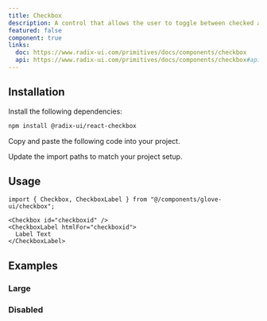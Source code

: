 ```yaml
---
title: Checkbox
description: A control that allows the user to toggle between checked and not checked
featured: false
component: true
links:
  doc: https://www.radix-ui.com/primitives/docs/components/checkbox
  api: https://www.radix-ui.com/primitives/docs/components/checkbox#api-reference
---
```


<ComponentPreview name="checkbox-demo" />

## Installation

<Steps>

<Step>Install the following dependencies:</Step>

```bash
npm install @radix-ui/react-checkbox
```

<Step>Copy and paste the following code into your project.</Step>

<FileCodeBlock fileName="registry/default/glove-ui/checkbox.tsx" />

<Step>Update the import paths to match your project setup.</Step>

</Steps>

## Usage

```tsx
import { Checkbox, CheckboxLabel } from "@/components/glove-ui/checkbox";
```

```tsx
<Checkbox id="checkboxid" />
<CheckboxLabel htmlFor="checkboxid">
  Label Text
</CheckboxLabel>
```

## Examples

### Large

<ComponentPreview name="checkbox-large" />

### Disabled

<ComponentPreview name="checkbox-disabled" />
